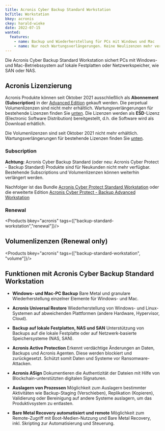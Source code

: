```yaml
---
title: Acronis Cyber Backup Standard Workstation
bcTitle: Workstation
bkey: acronis
ckey: harald-wieke
date: 2022-07-15
wanted:
  features:
    - name: Backup und Wiederherstellung für PCs mit Windows und Mac
    - name: Nur noch Wartungsverlängerungen. Keine Neulizenzen mehr verfügbar
---
```




<Intro>

  Die Acronis Cyber Backup Standard Workstation sichert PCs mit Windows- und Mac-Betriebssystem auf lokale Festplatten oder Netzwerkspeicher, wie SAN oder NAS.

</Intro>

<TOC />



## Acronis Lizenzierung

  Acronis Produkte können seit Oktober 2021 ausschließlich als **Abonnement (Subscription)** in der [Advanced Edition](/hersteller/acronis/cyber-backup-advanced/) gekauft werden.
  Die perpetual Volumenlizenzen sind nicht mehr erhältlich. Wartungsverlängerungen für bestehende Lizenzen finden Sie [unten](#volumenlizenzen-renewal-only).
  Die Lizenzen werden als **ESD**-Lizenz (Electronic Software Distribution) bereitgestellt, d.h. die Software wird als Download erhätlich.

<Info>

Die Volumenlizenzen sind seit Oktober 2021 nicht mehr erhältlich. Wartungsverlängerungen für bestehende Lizenzen finden Sie [unten](#volumenlizenzen-renewal-only).

</Info>

### Subscription

<Info>

  **Achtung:** Acronis Cyber Backup Standard (oder neu: Acronis Cyber Protect - Backup Standard) Produkte sind für Neukunden nicht mehr verfügbar.
  Bestehende Subscriptions und Volumenlizenzen können weiterhin verlängert werden.

  Nachfolger ist das Bundle [Acronis Cyber Protect Standard Workstation](/hersteller/acronis/cyber-protect-standard/workstation/) oder die erweiterte Edition [Acronis Cyber Protect - Backup Advanced Workstation](/hersteller/acronis/cyber-backup-advanced/workstation/)

</Info>


### Renewal

<Products bkey="acronis" tags={["backup-standard-workstation","renewal"]}/>


## Volumenlizenzen (Renewal only)

<Products bkey="acronis" tags={["backup-standard-workstation", "volume"]}/>


## Funktionen mit Acronis Cyber Backup Standard Workstation


 - **Windows- und Mac-PC Backup** Bare Metal und granulare Wiederherstellung einzelner Elemente für Windows- und Mac.

 - **Acronis Universal Restore** Wiederherstellung von Windows- und Linux-Systemen auf abweichenden Plattformen (andere Hardware, Hypervisor, Cloud).

 - **Backup auf lokale Festplatten, NAS und SAN** Unterstützung von Backups auf die lokale Festplatte oder auf Netzwerk-basierte Speichersysteme (NAS, SAN).

 - **Acronis Active Protection** Erkennt verdächtige Änderungen an Daten, Backups und Acronis Agenten. Diese werden blockiert und zurückgesetzt. Schützt somit Daten und Systeme vor Ransomware-Attacken.

 - **Acronis ASign** Dokumentieren die Authentizität der Dateien mit Hilfe von Blockchain-unterstützten digitalen Signaturen.

 - **Auslagern von Prozessen** Möglichkeit zum Auslagern bestimmter Aktivitäten wie Backup-Staging (Verschieben), Replikation (Kopieren), Validierung oder Bereinigung auf andere Systeme auslagern, um das Produktivsystem zu entlasten.

 - **Bare Metal Recovery automatisiert und remote** Möglichkeit zum Remote-Zugriff mit Boot-Medien-Nutzung und Bare Metal Recovery, inkl. Skripting zur Automatisierung und Steuerung.
